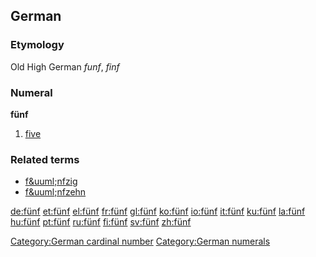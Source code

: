 ==German==
===Etymology===
Old High German ''funf'', ''finf''
===Numeral===
'''fünf'''
# [[five]]

===Related terms===
*[[f&uuml;nfzig]]
*[[f&uuml;nfzehn]]

[[Category:German cardinal number]]
[[Category:German numerals]]

[[de:fünf]]
[[et:fünf]]
[[el:fünf]]
[[fr:fünf]]
[[gl:fünf]]
[[ko:fünf]]
[[io:fünf]]
[[it:fünf]]
[[ku:fünf]]
[[la:fünf]]
[[hu:fünf]]
[[pt:fünf]]
[[ru:fünf]]
[[fi:fünf]]
[[sv:fünf]]
[[zh:fünf]]